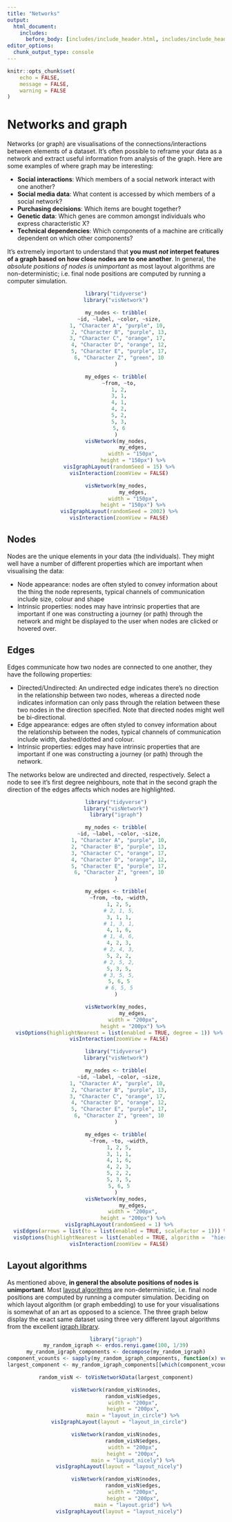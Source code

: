 ```yaml
---
title: "Networks"
output:
  html_document:
    includes:
      before_body: [includes/include_header.html, includes/include_header_navpage.html]
editor_options: 
  chunk_output_type: console
---
```


```r
knitr::opts_chunk$set(
	echo = FALSE,
	message = FALSE,
	warning = FALSE
)
```

# Networks and graph {.tabset}

Networks (or graph) are visualisations of the connections/interactions between elements of a dataset. It's often possible to reframe your data as a network and extract useful information from analysis of the graph. Here are some examples of where graph may be interesting:


<div class="row">

<div class='col-sm-6'>

- **Social interactions**: Which members of a social network interact with one another?
- **Social media data**: What content is accessed by which members of a social network?
- **Purchasing decisions**: Which items are bought together?
- **Genetic data**: Which genes are common amongst individuals who express characteristic X?
- **Technical dependencies**: Which components of a machine are critically dependent on which other components?

It's extremely important to understand that **you must *not* interpet features of a graph based on how close nodes are to one another**. In general, the *absolute positions of nodes is unimportant* as most layout algorithms are non-deterministic; i.e. final node positions are computed by running a computer simulation. 

</div>

<div class='col-sm-6'>

<center>

```r
library("tidyverse")
library("visNetwork")

my_nodes <- tribble(
  ~id, ~label, ~color, ~size,
  1, "Character A", "purple", 10, 
  2, "Character B", "purple", 13,
  3, "Character C", "orange", 17, 
  4, "Character D", "orange", 12,
  5, "Character E", "purple", 17,
  6, "Character Z", "green", 10
)

my_edges <- tribble(
  ~from, ~to,
  1, 2,
  3, 1,
  4, 1,
  4, 2,
  5, 2,
  5, 3,
  5, 6
)
visNetwork(my_nodes,
           my_edges,
           width = "150px",
           height = "150px") %>%
  visIgraphLayout(randomSeed = 15) %>%
  visInteraction(zoomView = FALSE)
```

```r
visNetwork(my_nodes,
           my_edges,
           width = "150px",
           height = "150px") %>%
  visIgraphLayout(randomSeed = 2002) %>%
  visInteraction(zoomView = FALSE)
```

</center>

</div>

</div>

## Nodes

Nodes are the unique elements in your data (the individuals). They might well have a number of different properties which are important when visualising the data:

- Node appearance: nodes are often styled to convey information about the thing the node represents, typical channels of communication include size, colour and shape
- Intrinsic properties: nodes may have intrinsic properties that are important if one was constructing a journey (or path) through the network and might be displayed to the user when nodes are clicked or hovered over.

## Edges

Edges communicate how two nodes are connected to one another, they have the following properties:

- Directed/Undirected: An undirected edge indicates there's no direction in the relationship between two nodes, whereas a directed node indicates information can only pass through the relation between these two nodes in the direction specified. Note that directed nodes might well be bi-directional.
- Edge appearance: edges are often styled to convey information about the relationship between the nodes, typical channels of communication include width, dashed/dotted and colour.
- Intrinsic properties: edges may have intrinsic properties that are important if one was constructing a journey (or path) through the network.

The networks below are undirected and directed, respectively. Select a node to see it's first degree neighbours, note that in the second graph the direction of the edges affects which nodes are highlighted.

<!--html_preserve-->
<div class="row">
   <div class="col-md-6">
<center>
```r
library("tidyverse")
library("visNetwork")
library("igraph")

my_nodes <- tribble(
  ~id, ~label, ~color, ~size,
  1, "Character A", "purple", 10,
  2, "Character B", "purple", 13,
  3, "Character C", "orange", 17,
  4, "Character D", "orange", 12,
  5, "Character E", "purple", 17,
  6, "Character Z", "green", 10
)

my_edges <- tribble(
  ~from, ~to, ~width,
  1, 2, 5,
  # 2, 1, 5,
  3, 1, 1,
  # 1, 3, 1,
  4, 1, 6,
  # 1, 4, 6,
  4, 2, 3,
  # 2, 4, 3,
  5, 2, 2,
  # 2, 5, 2,
  5, 3, 5,
  # 3, 5, 5,
  5, 6, 5
  # 6, 5, 5
)

visNetwork(my_nodes,
           my_edges,
           width = "200px",
           height = "200px") %>%
  visOptions(highlightNearest = list(enabled = TRUE, degree = 1)) %>%
  visInteraction(zoomView = FALSE)
```
</center>
</div>

<div class="col-md-6">
<center>
```r
library("tidyverse")
library("visNetwork")

my_nodes <- tribble(
  ~id, ~label, ~color, ~size,
  1, "Character A", "purple", 10, 
  2, "Character B", "purple", 13,
  3, "Character C", "orange", 17, 
  4, "Character D", "orange", 12,
  5, "Character E", "purple", 17,
  6, "Character Z", "green", 10
)

my_edges <- tribble(
  ~from, ~to, ~width,
  1, 2, 5,
  3, 1, 1,
  4, 1, 6,
  4, 2, 3,
  5, 2, 2,
  5, 3, 5,
  5, 6, 5
)
visNetwork(my_nodes,
           my_edges,
           width = "200px",
           height = "200px") %>%
  visIgraphLayout(randomSeed = 1) %>%
  visEdges(arrows = list(to = list(enabled = TRUE, scaleFactor = 1))) %>%
  visOptions(highlightNearest = list(enabled = TRUE, algorithm =  "hierarchical", degree = list(from = 0, to = 1))) %>%
  visInteraction(zoomView = FALSE)
```
</center>
</div>
</div>
<!--/html_preserve-->

## Layout algorithms {#layout-algorithms}

As mentioned above, **in general the absolute positions of nodes is unimportant**. Most [layout algorithms](networks.html#layout-algorithms) are non-deterministic, i.e. final node positions are computed by running a computer simulation. Deciding on which layout algorithm (or graph embedding) to use for your visualisations is somewhat of an art as opposed to a science. The three graph below display the exact same dataset using three very different layout algorithms from the excellent [igraph library](http://igraph.org/r/doc/layout_.html){target='_blank'}.

<!--html_preserve-->
<div class="row">
   <div class="col-md-4">
<center>

```r
library("igraph")
my_random_igraph <- erdos.renyi.game(100, 1/39)
my_random_igraph_components <- decompose(my_random_igraph)
component_vcounts <- sapply(my_random_igraph_components, function(x) vcount(x))
largest_component <- my_random_igraph_components[[which(component_vcounts == max(component_vcounts))]]

random_visN <- toVisNetworkData(largest_component)

visNetwork(random_visN$nodes,
           random_visN$edges,
           width = "200px",
           height = "200px",
           main = "layout_in_circle") %>%
  visIgraphLayout(layout = "layout_in_circle")
```
</center>
</div>
   <div class="col-md-4">
<center>
```r
visNetwork(random_visN$nodes,
           random_visN$edges,
           width = "200px",
           height = "200px",
           main = "layout_nicely") %>%
  visIgraphLayout(layout = "layout_nicely")
```

</center>
</div>
   <div class="col-md-4">
<center>
```r
visNetwork(random_visN$nodes,
           random_visN$edges,
           width = "200px",
           height = "200px",
           main = "layout.grid") %>%
  visIgraphLayout(layout = "layout_nicely")
```

</center>
</div>
</div>
<!--/html_preserve-->

